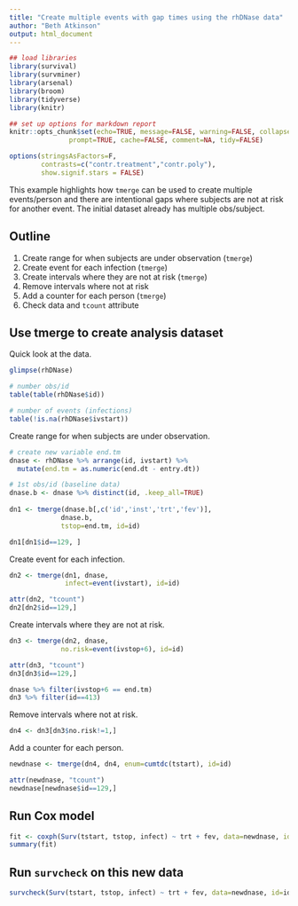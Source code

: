 ```yaml
---
title: "Create multiple events with gap times using the rhDNase data"
author: "Beth Atkinson"
output: html_document
---
```


```r
## load libraries
library(survival)
library(survminer)
library(arsenal)
library(broom)
library(tidyverse)
library(knitr)

## set up options for markdown report
knitr::opts_chunk$set(echo=TRUE, message=FALSE, warning=FALSE, collapse=TRUE,
               prompt=TRUE, cache=FALSE, comment=NA, tidy=FALSE)

options(stringsAsFactors=F,
        contrasts=c("contr.treatment","contr.poly"),
        show.signif.stars = FALSE)
```

This example highlights how `tmerge` can be used to create multiple events/person and there are intentional gaps where subjects are not at risk for another event. The initial dataset already has multiple obs/subject.

## Outline

1. Create range for when subjects are under observation (`tmerge`)
2. Create event for each infection (`tmerge`)
3. Create intervals where they are not at risk (`tmerge`)
4. Remove intervals where not at risk
5. Add a counter for each person (`tmerge`)
6. Check data and `tcount` attribute


## Use tmerge to create analysis dataset

Quick look at the data.

```r
glimpse(rhDNase)

# number obs/id
table(table(rhDNase$id)) 

# number of events (infections)
table(!is.na(rhDNase$ivstart)) 
```

Create range for when subjects are under observation.

```r
# create new variable end.tm 
dnase <- rhDNase %>% arrange(id, ivstart) %>%
  mutate(end.tm = as.numeric(end.dt - entry.dt)) 

# 1st obs/id (baseline data)
dnase.b <- dnase %>% distinct(id, .keep_all=TRUE) 
          
dn1 <- tmerge(dnase.b[,c('id','inst','trt','fev')], 
             dnase.b,
             tstop=end.tm, id=id)

dn1[dn1$id==129, ]
```

Create event for each infection.

```r
dn2 <- tmerge(dn1, dnase, 
              infect=event(ivstart), id=id)

attr(dn2, "tcount")
dn2[dn2$id==129,]
```

Create intervals where they are not at risk.

```r
dn3 <- tmerge(dn2, dnase, 
             no.risk=event(ivstop+6), id=id)

attr(dn3, "tcount")
dn3[dn3$id==129,]

dnase %>% filter(ivstop+6 == end.tm)
dn3 %>% filter(id==413)
```

Remove intervals where not at risk.

```r
dn4 <- dn3[dn3$no.risk!=1,]
```

Add a counter for each person.

```r
newdnase <- tmerge(dn4, dn4, enum=cumtdc(tstart), id=id)

attr(newdnase, "tcount")
newdnase[newdnase$id==129,]
```

## Run Cox model

```r
fit <- coxph(Surv(tstart, tstop, infect) ~ trt + fev, data=newdnase, id=id)
summary(fit)
```

## Run `survcheck` on this new data

```r
survcheck(Surv(tstart, tstop, infect) ~ trt + fev, data=newdnase, id=id)
```